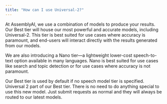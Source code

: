 ```yaml
---
title: "How can I use Universal-2?"
---
```


At AssemblyAI, we use a combination of models to produce your results. Our Best tier will house our most powerful and accurate models, including Universal-2. This tier is best suited for use cases where accuracy is paramount, and end-users will interact directly with the results generated from our models.

We are also introducing a Nano tier—a lightweight lower-cost speech-to-text option available in many languages. Nano is best suited for use cases like search and topic detection or for use cases where accuracy is not paramount.

Our Best tier is used by default if no speech model tier is specified. Universal 2 part of our Best tier. There is no need to do anything special to use this new model. Just submit requests as normal and they will always be routed to our latest models.
